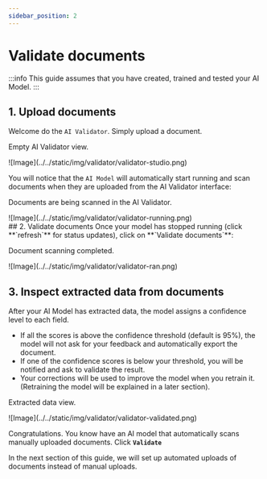 ```yaml
---
sidebar_position: 2
---
```


# Validate documents
:::info
This guide assumes that you have created, trained and tested your AI Model.
:::

## 1. Upload documents 
Welcome do the `AI Validator`. Simply upload a document.
<div class="image-backdrop utils-mb-10">
<p class="image-backdrop-caption text-sm">Empty AI Validator view.</p>
![Image](../../static/img/validator/validator-studio.png)
</div>

 You will notice that the `AI Model` will automatically start running and scan documents when they are uploaded from the AI Validator interface:

<div class="image-backdrop utils-mb-10">
<p class="image-backdrop-caption text-sm">Documents are being scanned in the AI Validator.</p>
![Image](../../static/img/validator/validator-running.png)
</div>
## 2. Validate documents 
Once your model has stopped running (click  <span className="utils-admonition-success">**`refresh`**</span> for status updates), click on <span className="utils-admonition-success">**`Validate documents`**</span>:

<div class="image-backdrop utils-mb-10">
<p class="image-backdrop-caption text-sm">Document scanning completed.</p>
![Image](../../static/img/validator/validator-ran.png)
</div>

## 3. Inspect extracted data from documents
After your AI Model has extracted data, the model assigns a confidence level to each field.

- If all the scores is above the confidence threshold (default is 95%), the model will not ask for your feedback and automatically export the document.
- If one of the confidence scores is below your threshold, you will be notified and ask to validate the result. 
- Your corrections will be used to improve the model when you retrain it. (Retraining the model will be explained in a later section). 
<div class="image-backdrop utils-mb-10">
<p class="image-backdrop-caption text-sm">Extracted data view.</p>
![Image](../../static/img/validator/validator-validated.png)
</div>

Congratulations. You know have an AI model that automatically scans manually uploaded documents. Click <span className="utils-admonition-success">**`Validate`**</span> 

In the next section of this guide, we will set up automated uploads of documents instead of manual uploads. 